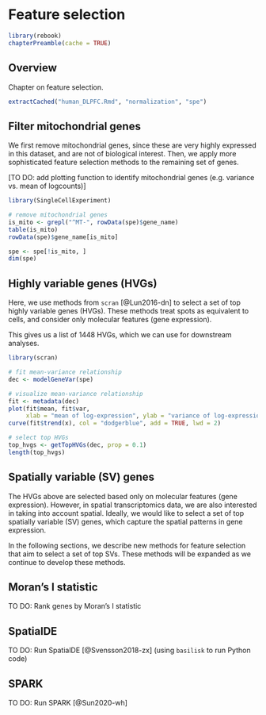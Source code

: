 # Feature selection {#feature_selection}

```r
library(rebook)
chapterPreamble(cache = TRUE)
```


## Overview

Chapter on feature selection.

```r
extractCached("human_DLPFC.Rmd", "normalization", "spe")
```



## Filter mitochondrial genes

We first remove mitochondrial genes, since these are very highly expressed in this dataset, and are not of biological interest. Then, we apply more sophisticated feature selection methods to the remaining set of genes.

[TO DO: add plotting function to identify mitochondrial genes (e.g. variance vs. mean of logcounts)]

```r
library(SingleCellExperiment)

# remove mitochondrial genes
is_mito <- grepl("^MT-", rowData(spe)$gene_name)
table(is_mito)
rowData(spe)$gene_name[is_mito]

spe <- spe[!is_mito, ]
dim(spe)
```



## Highly variable genes (HVGs)

Here, we use methods from `scran` [@Lun2016-dn] to select a set of top highly variable genes (HVGs). These methods treat spots as equivalent to cells, and consider only molecular features (gene expression).

This gives us a list of 1448 HVGs, which we can use for downstream analyses.

```r
library(scran)

# fit mean-variance relationship
dec <- modelGeneVar(spe)

# visualize mean-variance relationship
fit <- metadata(dec)
plot(fit$mean, fit$var, 
     xlab = "mean of log-expression", ylab = "variance of log-expression")
curve(fit$trend(x), col = "dodgerblue", add = TRUE, lwd = 2)

# select top HVGs
top_hvgs <- getTopHVGs(dec, prop = 0.1)
length(top_hvgs)
```



## Spatially variable (SV) genes

The HVGs above are selected based only on molecular features (gene expression). However, in spatial transcriptomics data, we are also interested in taking into account spatial. Ideally, we would like to select a set of top spatially variable (SV) genes, which capture the spatial patterns in gene expression.

In the following sections, we describe new methods for feature selection that aim to select a set of top SVs. These methods will be expanded as we continue to develop these methods.



## Moran's I statistic

TO DO: Rank genes by Moran's I statistic



## SpatialDE

TO DO: Run SpatialDE [@Svensson2018-zx] (using `basilisk` to run Python code)



## SPARK

TO DO: Run SPARK [@Sun2020-wh]


